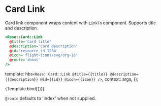 
<Meta title="Rose/Card/Link" component="Link" />

# Card Link

Card link component wraps content with `LinkTo` component. Supports title and description.

```handlebars
<Rose::Card::Link
  @title='Card title'
  @description='Card description'
  @id='resource_id_1234'
  @icon='flight-icons/svg/org-16'
  @route='about'
/>
```

  template: hbs`
      <Rose::Card::Link
        @title={{title}}
        @description={{description}}
        @id={{id}}
        @icon={{icon}}
      />
    `,
  context: args,
});

<Preview>
  <Story
    name="Basic"
    args={{
      title: 'Card title',
      description: 'Card description',
      id: 'resource_id_1234',
      icon: 'flight-icons/svg/org-16',
    }}
  >
    {Template.bind({})}
  </Story>
</Preview>

`@route` defaults to 'index' when not supplied.
